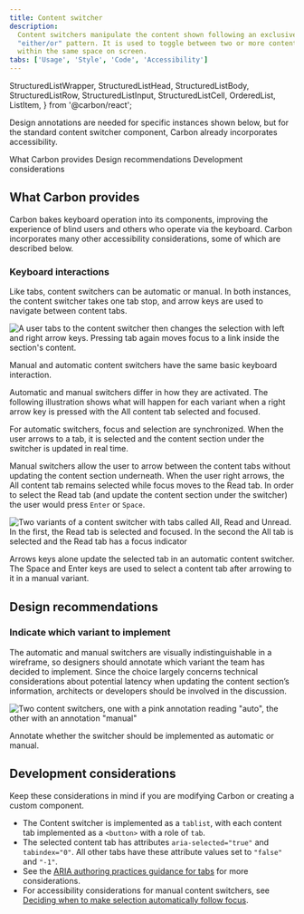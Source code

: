 ```yaml
---
title: Content switcher
description:
  Content switchers manipulate the content shown following an exclusive or
  "either/or" pattern. It is used to toggle between two or more content sections
  within the same space on screen.
tabs: ['Usage', 'Style', 'Code', 'Accessibility']
---
```


  StructuredListWrapper,
  StructuredListHead,
  StructuredListBody,
  StructuredListRow,
  StructuredListInput,
  StructuredListCell,
  OrderedList,
  ListItem,
} from '@carbon/react';

<PageDescription>

Design annotations are needed for specific instances shown below, but for the
standard content switcher component, Carbon already incorporates accessibility.

</PageDescription>

<AnchorLinks>
  <AnchorLink>What Carbon provides</AnchorLink>
  <AnchorLink>Design recommendations</AnchorLink>
  <AnchorLink>Development considerations</AnchorLink>
</AnchorLinks>

## What Carbon provides

Carbon bakes keyboard operation into its components, improving the experience of
blind users and others who operate via the keyboard. Carbon incorporates many
other accessibility considerations, some of which are described below.

### Keyboard interactions

Like tabs, content switchers can be automatic or manual. In both instances, the
content switcher takes one tab stop, and arrow keys are used to navigate between
content tabs.

<Row>
<Column colLg={8}>

![A user tabs to the content switcher then changes the selection with left and right arrow keys. Pressing tab again moves focus to a link inside the section's content.](images/content-switcher-accessibility-1.png)

<Caption>
  Manual and automatic content switchers have the same basic keyboard
  interaction.
</Caption>

</Column>
</Row>

Automatic and manual switchers differ in how they are activated. The following
illustration shows what will happen for each variant when a right arrow key is
pressed with the All content tab selected and focused.

For automatic switchers, focus and selection are synchronized. When the user
arrows to a tab, it is selected and the content section under the switcher is
updated in real time.

Manual switchers allow the user to arrow between the content tabs without
updating the content section underneath. When the user right arrows, the All
content tab remains selected while focus moves to the Read tab. In order to
select the Read tab (and update the content section under the switcher) the user
would press `Enter` or `Space`.

<Row>
<Column colLg={8}>

![Two variants of a content switcher with tabs called All, Read and Unread. In the first, the Read tab is selected and focused. In the second the All tab is selected and the Read tab has a focus indicator](images/content-switcher-accessibility-2.png)

<Caption>
  Arrows keys alone update the selected tab in an automatic content switcher.
  The Space and Enter keys are used to select a content tab after arrowing to it
  in a manual variant.
</Caption>

</Column>
</Row>

## Design recommendations

### Indicate which variant to implement

The automatic and manual switchers are visually indistinguishable in a
wireframe, so designers should annotate which variant the team has decided to
implement. Since the choice largely concerns technical considerations about
potential latency when updating the content section’s information, architects or
developers should be involved in the discussion.

<Row>
<Column colLg={8}>

![Two content switchers, one with a pink annotation reading "auto", the other with an annotation "manual"](images/content-switcher-accessibility-3.png)

<Caption>
  Annotate whether the switcher should be implemented as automatic or manual.
</Caption>

</Column>
</Row>

## Development considerations

Keep these considerations in mind if you are modifying Carbon or creating a
custom component.

- The Content switcher is implemented as a `tablist`, with each content tab
  implemented as a `<button>` with a role of `tab`.
- The selected content tab has attributes `aria-selected="true"` and
  `tabindex="0"`. All other tabs have these attribute values set to `"false"`
  and `"-1"`.
- See the
  [ARIA authoring practices guidance for tabs](https://w3c.github.io/aria-practices/#tabpanel)
  for more considerations.
- For accessibility considerations for manual content switchers, see
  [Deciding when to make selection automatically follow focus](https://w3c.github.io/aria-practices/#kbd_selection_follows_focus).
